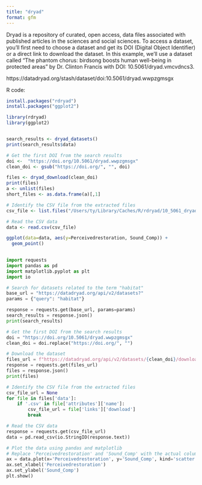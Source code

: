 ```yaml
---
title: "dryad"
format: gfm
---
```

Dryad is a repository of curated, open access, data files associated with published articles in the sciences and social sciences. To access a dataset, you'll first need to choose a dataset and get its DOI (Digital Object Identifier) or a direct link to download the dataset. In this example, we'll use a dataset called "The phantom chorus: birdsong boosts human well-being in protected areas" by Dr. Clinton Francis with DOI: 10.5061/dryad.vmcvdncs3.

https://datadryad.org/stash/dataset/doi:10.5061/dryad.wwpzgmsgx

R code:

```r
install.packages("rdryad")
install.packages("ggplot2")
```




```r
library(rdryad)
library(ggplot2)


search_results <- dryad_datasets()
print(search_results$data)

# Get the first DOI from the search results
doi <-  "https://doi.org/10.5061/dryad.wwpzgmsgx"
clean_doi <- gsub("https://doi.org/", "", doi)

files <- dryad_download(clean_doi)
print(files)
a <- unlist(files)
short_files <- as.data.frame(a)[,1]

# Identify the CSV file from the extracted files
csv_file <- list.files("/Users/ty/Library/Caches/R/rdryad/10_5061_dryad_wwpzgmsgx", pattern = ".csv", full.names = TRUE)[2]

# Read the CSV data
data <- read.csv(csv_file)

ggplot(data=data, aes(y=Perceivedrestoration, Sound_Comp)) +
  geom_point()
  
```



```python
import requests
import pandas as pd
import matplotlib.pyplot as plt
import io

# Search for datasets related to the term "habitat"
base_url = "https://datadryad.org/api/v2/datasets?"
params = {"query": "habitat"}

response = requests.get(base_url, params=params)
search_results = response.json()
print(search_results)

# Get the first DOI from the search results
doi = "https://doi.org/10.5061/dryad.wwpzgmsgx"
clean_doi = doi.replace("https://doi.org/", "")

# Download the dataset
files_url = f"https://datadryad.org/api/v2/datasets/{clean_doi}/download"
response = requests.get(files_url)
files = response.json()
print(files)

# Identify the CSV file from the extracted files
csv_file_url = None
for file in files['data']:
    if '.csv' in file['attributes']['name']:
        csv_file_url = file['links']['download']
        break

# Read the CSV data
response = requests.get(csv_file_url)
data = pd.read_csv(io.StringIO(response.text))

# Plot the data using pandas and matplotlib
# Replace 'Perceivedrestoration' and 'Sound_Comp' with the actual column names in your dataset
ax = data.plot(x='Perceivedrestoration', y='Sound_Comp', kind='scatter')
ax.set_xlabel('Perceivedrestoration')
ax.set_ylabel('Sound_Comp')
plt.show()
```




